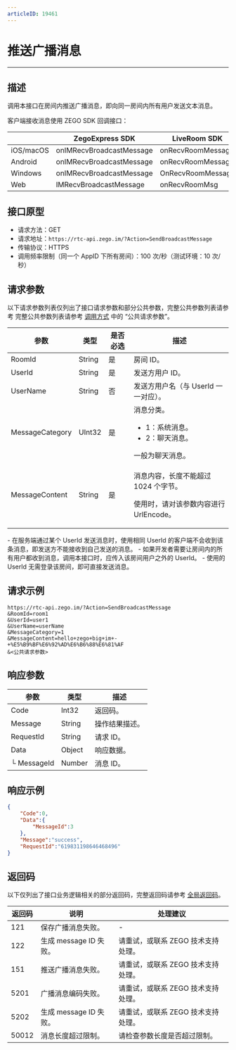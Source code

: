 ```yaml
---
articleID: 19461
---
```

# 推送广播消息

---

## 描述

调用本接口在房间内推送广播消息，即向同一房间内所有用户发送文本消息。


客户端接收消息使用 ZEGO SDK 回调接口：

| |ZegoExpress SDK|LiveRoom SDK|
|-|-|-|
|iOS/macOS| onIMRecvBroadcastMessage | onRecvRoomMessage | 
|Android| onIMRecvBroadcastMessage | onRecvRoomMessage | 
|Windows| onIMRecvBroadcastMessage | OnRecvRoomMessage | 
|Web| IMRecvBroadcastMessage | onRecvRoomMsg | 


## 接口原型

- 请求方法：GET
- 请求地址：`https://rtc-api.zego.im/?Action=SendBroadcastMessage`
- 传输协议：HTTPS
- 调用频率限制（同一个 AppID 下所有房间）：100 次/秒（测试环境：10 次/秒）



## 请求参数

以下请求参数列表仅列出了接口请求参数和部分公共参数，完整公共参数列表请参考 完整公共参数列表请参考 [调用方式](./../making-api-requests.mdx#公共请求参数) 中的 “公共请求参数”。


<table>

<thead>
  <tr>
    <th>参数</th>
    <th>类型</th>
    <th>是否必选</th>
    <th>描述</th>
  </tr>
</thead>
<tbody>
  <tr>
    <td>RoomId</td>
    <td>String</td>
    <td>是</td>
    <td>房间 ID。</td>
  </tr>
  <tr>
    <td>UserId</td>
    <td>String</td>
    <td>是</td>
    <td>发送方用户 ID。</td>
  </tr>
  <tr>
    <td>UserName</td>
    <td>String</td>
    <td>否</td>
    <td>发送方用户名（与 UserId 一一对应）。</td>
  </tr>
  <tr>
    <td>MessageCategory</td>
    <td>UInt32</td>
    <td>是</td>
    <td>消息分类。<ul><li>1：系统消息。</li><li>2：聊天消息。</li></ul>一般为聊天消息。</td>
  </tr>
  <tr>
    <td>MessageContent</td>
    <td>String</td>
    <td>是</td>
    <td><p>消息内容，长度不能超过 1024 个字节。</p><p>使用时，请对该参数内容进行 UrlEncode。</p></td>
  </tr>
</tbody>
</table>

<Warning title="注意">
- 在服务端通过某个 UserId 发送消息时，使用相同 UserId 的客户端不会收到该条消息，即发送方不能接收到自己发送的消息。
- 如果开发者需要让房间内的所有用户都收到消息，调用本接口时，应传入该房间用户之外的 UserId。
- 使用的 UserId 无需登录该房间，即可直接发送消息。
</Warning>



## 请求示例

```
https://rtc-api.zego.im/?Action=SendBroadcastMessage
&RoomId=room1
&UserId=user1
&UserName=userName
&MessageCategory=1
&MessageContent=hello+zego+big+im+-+%E5%B9%BF%E6%92%AD%E6%B6%88%E6%81%AF
&<公共请求参数>
```

## 响应参数


<table>

<thead>
  <tr>
    <th>参数</th>
    <th>类型</th>
    <th>描述</th>
  </tr>
</thead>
<tbody>
  <tr>
    <td>Code</td>
    <td>Int32</td>
    <td>返回码。</td>
  </tr>
  <tr>
    <td>Message</td>
    <td>String</td>
    <td>操作结果描述。</td>
  </tr>
  <tr>
    <td>RequestId</td>
    <td>String</td>
    <td>请求 ID。</td>
  </tr>
  <tr>
    <td>Data</td>
    <td>Object</td>
    <td>响应数据。</td>
  </tr>
  <tr>
    <td>└ MessageId</td>
    <td>Number</td>
    <td>消息 ID。</td>
  </tr>
</tbody>
</table>


## 响应示例

```json
{
    "Code":0,
    "Data":{
        "MessageId":3
    },
    "Message":"success",
    "RequestId":"619831198646468496"
}
```

## 返回码

以下仅列出了接口业务逻辑相关的部分返回码，完整返回码请参考 [全局返回码](!global_return_code)。

|返回码|说明| 处理建议 |
|-----|----|----|
| 121 | 保存广播消息失败。 |-|
| 122 | 生成 message ID 失败。 | 请重试，或联系 ZEGO 技术支持处理。 |
| 151 | 推送广播消息失败。 | 请重试，或联系 ZEGO 技术支持处理。|
| 5201 | 广播消息编码失败。 | 请重试，或联系 ZEGO 技术支持处理。|
| 5202 | 生成 message ID 失败。 | 请重试，或联系 ZEGO 技术支持处理。|
| 50012 | 消息长度超过限制。 | 请检查参数长度是否超过限制。|
